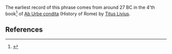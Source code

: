 The earliest record of this phrase comes from around 27 BC in the 4'th book<ref>{{cite web |url=http://mcadams.posc.mu.edu/txt/ah/Livy/Livy04.html |title=Livy's History of Rome |accessdate=2007-05-29 |author=Bruce J. Butterfield |date=1996 |format=HTML |work=LIVY - History of Rome |publisher=Marquette University (mu.edu) |language=eng |quote=Their insolence and recklessness must be opposed, and better late than never.}}</ref> of [[Ab_Urbe_condita_(book)|Ab Urbe condita]] (History of Rome) by [[Livy|Titus Livius]].

== References ==
<references/>
{{stub}}